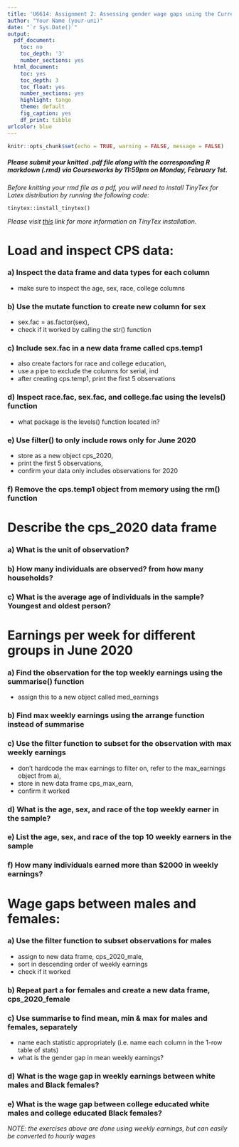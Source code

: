 ```yaml
---
title: 'U6614: Assignment 2: Assessing gender wage gaps using the Current Population Survey'
author: "Your Name (your-uni)"
date: "`r Sys.Date()`"
output:
  pdf_document:
    toc: no
    toc_depth: '3'
    number_sections: yes
  html_document:
    toc: yes
    toc_depth: 3
    toc_float: yes
    number_sections: yes
    highlight: tango
    theme: default
    fig_caption: yes
    df_print: tibble
urlcolor: blue
---
```


```r
knitr::opts_chunk$set(echo = TRUE, warning = FALSE, message = FALSE)
```

##### *Please submit your knitted .pdf file along with the corresponding R markdown (.rmd) via Courseworks by 11:59pm on Monday, February 1st.* {-}

\medspace

*Before knitting your rmd file as a pdf, you will need to install TinyTex for Latex distribution by running the following code:*

`tinytex::install_tinytex()`

*Please visit [this](https://bookdown.org/yihui/rmarkdown-cookbook/install-latex.html) link for more information on TinyTex installation.*

\medspace

# Load and inspect CPS data: 

### a) Inspect the data frame and data types for each column {-}
- make sure to inspect the age, sex, race, college columns

### b) Use the mutate function to create new column for sex {-}
- sex.fac = as.factor(sex),
- check if it worked by calling the str() function

### c) Include sex.fac in a new data frame called cps.temp1 {-}
- also create factors for race and college education,
- use a pipe to exclude the columns for serial, ind
- after creating cps.temp1, print the first 5 observations

### d) Inspect race.fac, sex.fac, and college.fac using the levels() function {-}
- what package is the levels() function located in?

### e) Use filter() to only include rows only for June 2020 {-}
- store as a new object cps_2020,
- print the first 5 observations,
- confirm your data only includes observations for 2020

### f) Remove the cps.temp1 object from memory using the rm() function {-}

\medspace

# Describe the cps_2020 data frame

### a) What is the unit of observation? {-}

### b) How many individuals are observed? from how many households? {-}

### c) What is the average age of individuals in the sample? Youngest and oldest person? {-}

\medspace

# Earnings per week for different groups in June 2020

### a) Find the observation for the top weekly earnings using the summarise() function {-}
- assign this to a new object called med_earnings

### b) Find max weekly earnings using the arrange function instead of summarise {-}

### c) Use the filter function to subset for the observation with max weekly earnings {-}
- don't hardcode the max earnings to filter on, refer to the max_earnings object from a),
- store in new data frame cps_max_earn,
- confirm it worked

### d) What is the age, sex, and race of the top weekly earner in the sample? {-}

### e) List the age, sex, and race of the top 10 weekly earners in the sample {-}

### f) How many individuals earned more than $2000 in weekly earnings? {-}

\medspace

# Wage gaps between males and females:

### a) Use the filter function to subset observations for males {-}
- assign to new data frame, cps_2020_male,
- sort in descending order of weekly earnings
- check if it worked

### b) Repeat part a for females and create a new data frame, cps_2020_female {-}

### c) Use summarise to find mean, min & max for males and females, separately {-}
- name each statistic appropriately (i.e. name each column in the 1-row table of stats)
- what is the gender gap in mean weekly earnings?

### d) What is the wage gap in weekly earnings between white males and Black females? {-}

### e) What is the wage gap between college educated white males and college educated Black females? {-}

\medspace

*NOTE: the exercises above are done using weekly earnings, but can easily be converted to hourly wages*


